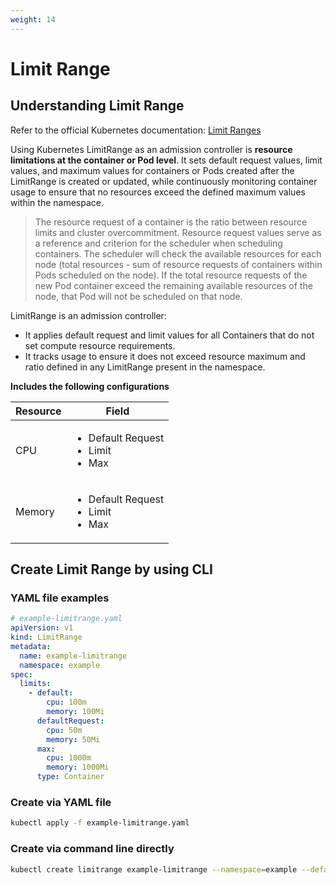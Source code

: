 ```yaml
---
weight: 14
---
```


# Limit Range

## Understanding Limit Range

Refer to the official Kubernetes documentation: [Limit Ranges](https://kubernetes.io/docs/concepts/policy/limit-range/)

Using Kubernetes LimitRange as an admission controller is **resource limitations at the container or Pod level**. It sets default request values, limit values, and maximum values for containers or Pods created after the LimitRange is created or updated, while continuously monitoring container usage to ensure that no resources exceed the defined maximum values within the namespace.

> The resource request of a container is the ratio between resource limits and cluster overcommitment. Resource request values serve as a reference and criterion for the scheduler when scheduling containers. The scheduler will check the available resources for each node (total resources - sum of resource requests of containers within Pods scheduled on the node). If the total resource requests of the new Pod container exceed the remaining available resources of the node, that Pod will not be scheduled on that node.

LimitRange is an admission controller:
- It applies default request and limit values for all Containers that do not set compute resource requirements.
- It tracks usage to ensure it does not exceed resource maximum and ratio defined in any LimitRange present in the namespace.

**Includes the following configurations**

|  Resource   |  Field                                                           |
|-------------| ---------------------------------------------------------------  |
|  CPU        | <ul><li>Default Request</li><li>Limit</li><li>Max</li></ul>      |
|  Memory     | <ul><li>Default Request</li><li>Limit</li><li>Max</li></ul>      |     

## Create Limit Range by using CLI

###  YAML file examples

```yaml
# example-limitrange.yaml
apiVersion: v1
kind: LimitRange
metadata:
  name: example-limitrange
  namespace: example
spec:
  limits:
    - default:
        cpu: 100m
        memory: 100Mi
      defaultRequest:
        cpu: 50m
        memory: 50Mi
      max:
        cpu: 1000m
        memory: 1000Mi
      type: Container

```

### Create via YAML file

```bash
kubectl apply -f example-limitrange.yaml
```

### Create via command line directly

```bash
kubectl create limitrange example-limitrange --namespace=example --default='cpu=100m,memory=100Mi' --default-request='cpu=50m,memory=50Mi' --max='cpu=1000m,memory=1000Mi'
```

